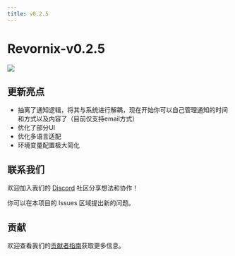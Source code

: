 ```yaml
---
title: v0.2.5
---
```


# Revornix-v0.2.5

![](https://qingyon-revornix-public.oss-cn-beijing.aliyuncs.com/images/202507012144122.png)

## 更新亮点

- 抽离了通知逻辑，将其与系统进行解耦，现在开始你可以自己管理通知的时间和方式以及内容了（目前仅支持email方式）
- 优化了部分UI
- 优化多语言适配
- 环境变量配置极大简化

## 联系我们

欢迎加入我们的 [Discord](https://discord.com/invite/3XZfz84aPN) 社区分享想法和协作！

你可以在本项目的 Issues 区域提出新的问题。

## 贡献

欢迎查看我们的[贡献者指南](https://revornix.com/docs/developer/contribute)获取更多信息。
